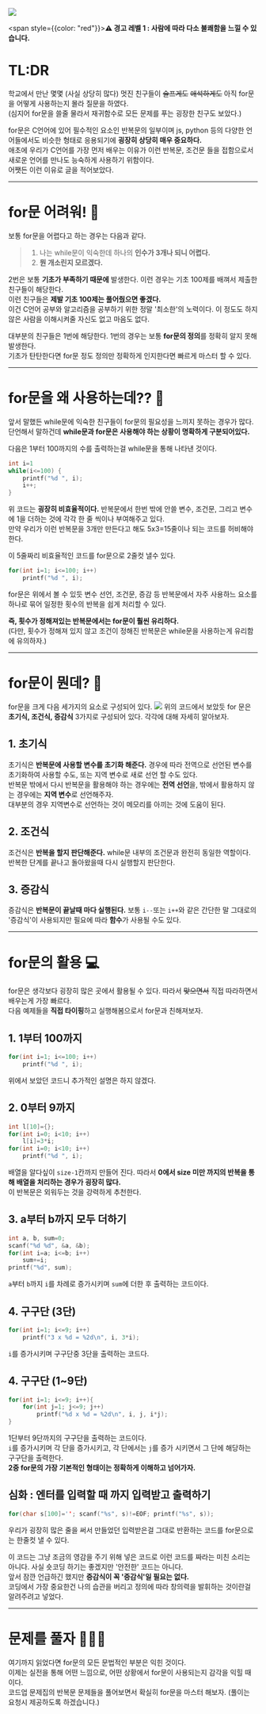 ![](https://media2.giphy.com/media/jAe22Ec5iICCk/giphy.gif?cid=ecf05e47k550qwlh25j4nt86230jl7q7hw2zi2vo36px1qka&rid=giphy.gif&ct=g)

<span style={{color: "red"}}>**⚠️ 경고 레벨 1 : 사람에 따라 다소 불쾌함을 느낄 수 있습니다.**</span>

# TL:DR
학교에서 만난 몇몇 (사실 상당히 많다) 멋진 친구들이 <s>슬프게도</s> <s>애석하게도</s> 아직 for문을 어떻게 사용하는지 몰라 질문을 하였다.  
(심지어 for문을 쓸줄 물라서 재귀함수로 모든 문제를 푸는 굉장한 친구도 보았다.)  

for문은 C언어에 있어 필수적인 요소인 반복문의 일부이며 js, python 등의 다양한 언어들에서도 비슷한 형태로 응용되기에 **굉장히 상당히 매우 중요하다.**  
애초에 우리가 C언어를 가장 먼저 배우는 이유가 이런 반복문, 조건문 들을 접함으로서 새로운 언어를 만나도 능숙하게 사용하기 위함이다.  
어쨋든 이런 이유로 글을 적어보았다.

---

# for문 어려워! 🤯
보통 for문을 어렵다고 하는 경우는 다음과 같다.  
>1. 나는 while문이 익숙한데 하나의 **인수가 3개나 되니 어렵다.**
>2. **뭔 개소린지 모르겠다.**

2번은 보통 **기초가 부족하기 때문에** 발생한다. 이런 경우는 기초 100제를 배껴서 제출한 친구들이 해당한다.  
이런 친구들은 **제발 기초 100제는 풀어줬으면 좋겠다.**  
이건 C언어 공부와 알고리즘을 공부하기 위한 정말 '최소한'의 노력이다. 이 정도도 하지 않은 사람을 이해시켜줄 자신도 없고 마음도 없다.

대부분의 친구들은 1번에 해당한다. 1번의 경우는 보통 **for문의 정의**를 정확히 알지 못해 발생한다.  
기초가 탄탄한다면 for문 정도 정의만 정확하게 인지한다면 빠르게 마스터 할 수 있다.

---

# for문을 왜 사용하는데?? 🤔
앞서 말했든 while문에 익숙한 친구들이 for문의 필요성을 느끼지 못하는 경우가 많다.  
단언해서 말하건데 **while문과 for문은 사용해야 하는 상황이 명확하게 구분되어있다.**  

다음은 1부터 100까지의 수를 출력하는걸 while문을 통해 나타낸 것이다.
```c
int i=1
while(i<=100) {
    printf("%d ", i);
    i++;
}
```
위 코드는 **굉장히 비효율적이다.** 반복문에서 한번 밖에 안쓸 변수, 조건문, 그리고 변수에 1을 더하는 것에 각각 한 줄 씩이나 부여해주고 있다.  
만약 우리가 이런 반복문을 3개만 만든다고 해도 5x3=15줄이나 되는 코드를 허비해야한다.  


이 5줄짜리 비효율적인 코드를 for문으로 2줄컷 낼수 있다.  
```c
for(int i=1; i<=100; i++)
    printf("%d ", i);
```
for문은 위에서 볼 수 있듯 변수 선언, 조건문, 증감 등 반복문에서 자주 사용하느 요소를 하나로 묶어 일정한 횟수의 반복을 쉽게 처리할 수 있다.

**즉, 횟수가 정해져있는 반복문에서는 for문이 훨씬 유리하다.**  
(다만, 횟수가 정해져 있지 않고 조건이 정해진 반복문은 while문을 사용하는게 유리함에 유의하자.)

---

# for문이 뭔데? 🎒
for문을 크게 다음 세가지의 요소로 구성되어 있다.
![](/images/for.png)
위의 코드에서 보았듯 for 문은 **초기식, 조건식, 증감식** 3가지로 구성되어 있다. 각각에 대해 자세히 알아보자.  

## 1. 초기식
초기식은 **반복문에 사용할 변수를 초기화 해준다.**
경우에 따라 전역으로 선언된 변수를 초기화하여 사용할 수도, 또는 지역 변수로 새로 선언 할 수도 있다.  
반복문 밖에서 다시 반복문을 활용해야 하는 경우에는 **전역 선언**을, 밖에서 활용하지 않는 경우에는 **지역 변수**로 선언해주자.  
대부분의 경우 지역변수로 선언하는 것이 메모리를 아끼는 것에 도움이 된다.

## 2. 조건식
조건식은 **반복을 할지 판단해준다.**
while문 내부의 조건문과 완전히 동일한 역할이다. 반복한 단계를 끝나고 돌아왔을때 다시 실행할지 판단한다.

## 3. 증감식
증감식은 **반복문이 끝날때 마다 실행된다.**
보통 `i--`또는 `i++`와 같은 간단한 말 그대로의 '증감식'이 사용되지만 필요에 따라 **함수**가 사용될 수도 있다.

---

# for문의 활용 💻
for문은 생각보다 굉장히 많은 곳에서 활용될 수 있다. 따라서 <s>맞으면서</s> 직접 따라하면서 배우는게 가장 빠르다.  
다음 예제들을 **직접 타이핑**하고 실행해봄으로서 for문과 친해져보자.

## 1. 1부터 100까지
```c
for(int i=1; i<=100; i++)
    printf("%d ", i);
```
위에서 보았던 코드니 추가적인 설명은 하지 않겠다.

## 2. 0부터 9까지
```c
int l[10]={};
for(int i=0; i<10; i++)
    l[i]=3*i;
for(int i=0; i<10; i++)
    printf("%d ", i);
```
배열을 알다싶이 `size-1`칸까지 만들어 진다. 따라서 **0에서 size 미만 까지의 반복을 통해 배열을 처리하는 경우가 굉장히 많다.**  
이 반복문은 외워두는 것을 강력하게 추천한다.

## 3. a부터 b까지 모두 더하기
```c
int a, b, sum=0;
scanf("%d %d", &a, &b);
for(int i=a; i<=b; i++)
    sum+=i;
printf("%d", sum);
```
`a`부터 `b`까지 `i`를 차례로 증가시키며 `sum`에 더한 후 출력하는 코드이다.  

## 4. 구구단 (3단)
```c
for(int i=1; i<=9; i++)
    printf("3 x %d = %2d\n", i, 3*i);
```
`i`를 증가시키며 구구단중 3단을 출력하는 코드다.

## 4. 구구단 (1~9단)
```c
for(int i=1; i<=9; i++){
    for(int j=1; j<=9; j++)
        printf("%d x %d = %2d\n", i, j, i*j);
}
```
1단부터 9단까지의 구구단을 출력하는 코드이다.  
`i`를 증가시키며 각 단을 증가시키고, 각 단에서는 `j`를 증가 시키면서 그 단에 해당하는 구구단을 출력한다.  
**2중 for문의 가장 기본적인 형태이는 정확하게 이해하고 넘어가자.**

## 심화 : 엔터를 입력할 때 까지 입력받고 출력하기
```c
for(char s[100]=''; scanf("%s", s)!=EOF; printf("%s", s));
```
우리가 굉장히 많은 줄을 써서 만들었던 입력받은걸 그대로 반환하는 코드를 for문으로는 한줄컷 낼 수 있다.

이 코드는 그냥 조금의 영감을 주기 위해 넣은 코드로 이런 코드를 짜라는 미친 소리는 아니다. 사실 숏코딩 하기는 좋겠지만 '안전한' 코드는 아니다.  
앞서 잠깐 언급하긴 했지만 **증감식이 꼭 '증감식'일 필요는 없다.**   
코딩에서 가장 중요한건 나의 습관을 버리고 정의에 따라 창의력을 발휘하는 것이란걸 알려주려고 넣었다.

---

# 문제를 풀자 🧑🏻‍💻
여기까지 읽었다면 for문의 모든 문법적인 부분은 익힌 것이다.  
이제는 실전을 통해 어떤 느낌으로, 어떤 상황에서 for문이 사용되는지 감각을 익힐 때 이다.  
코드업 문제집의 반복문 문제들을 풀어보면서 확실히 for문을 마스터 해보자.
(풀이는 요청시 제공하도록 하겠습니다.)